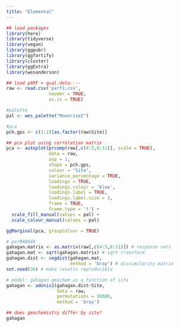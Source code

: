 ```yaml
---
title: "Elemental"
---
```


```r
## load packages
library(here)
library(tidyverse)
library(vegan)
library(ggpubr)
library(ggfortify)
library(cluster)
library(ggExtra)
library(wesanderson)

## load pXRF + qual.data----
raw <- read.csv('pxrf1.csv',
                header = TRUE,
                as.is = TRUE)

#palette
pal <- wes_palette("Moonrise2")
```

```r
#pca
pch.gps <- c(1:2)[as.factor(raw$Site)]

## pca plot using correlation matrix
pca <- autoplot(prcomp(raw[,c(4:5,8:11)], scale = TRUE),
                data = raw,
                asp = 1,
                shape = pch.gps,
                colour = "Site",
                variance_percentage = TRUE,
                loadings = TRUE, 
                loadings.colour = 'blue',
                loadings.label = TRUE,
                loadings.label.size = 3,
                frame = TRUE,
                frame.type = 't') +
  scale_fill_manual(values = pal) +
  scale_colour_manual(values = pal)

ggMarginal(pca, groupColour = TRUE)
```

```r
# perMANOVA
gahagan.matrix <- as.matrix(raw[,c(4:5,8:11)]) # response vars
gahagan.mat <- sqrt(gahagan.matrix) # sqrt transform
gahagan.dist <- vegdist(gahagan.mat,
                        method = 'bray') # dissimilarity matrix
set.seed(36) # make results reproducible

# model: gahagan geochem as a function of site
gahagan <- adonis2(gahagan.dist~Site,
                   data = raw,
                   permutations = 10000,
                   method = 'bray')

## does geochemistry differ by site?
gahagan
```

